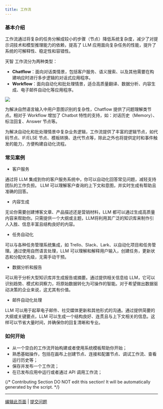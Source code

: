 ```yaml
---
title: 工作流
---
```


### 基本介绍

工作流通过将复杂的任务分解成较小的步骤（节点）降低系统复杂度，减少了对提示词技术和模型推理能力的依赖，提高了 LLM 应用面向复杂任务的性能，提升了系统的可解释性、稳定性和容错性。

天智 工作流分为两种类型：

* **Chatflow**：面向对话类情景，包括客户服务、语义搜索、以及其他需要在构建响应时进行多步逻辑的对话式应用程序。
* **Workflow**：面向自动化和批处理情景，适合高质量翻译、数据分析、内容生成、电子邮件自动化等应用程序。

![](https://assets-docs.dify.ai/2025/03/cbf76f9ce2a81573ea80e135dce42615.png)

为解决自然语言输入中用户意图识别的复杂性，Chatflow 提供了问题理解类节点。相对于 Workflow 增加了 Chatbot 特性的支持，如：对话历史（Memory）、标注回复、Answer 节点等。

为解决自动化和批处理情景中复杂业务逻辑，工作流提供了丰富的逻辑节点，如代码节点、IF/ELSE 节点、模板转换、迭代节点等，除此之外也将提供定时和事件触发的能力，方便构建自动化流程。

### 常见案例

* 客户服务

通过将 LLM 集成到你的客户服务系统中，你可以自动化回答常见问题，减轻支持团队的工作负担。 LLM 可以理解客户查询的上下文和意图，并实时生成有帮助且准确的回答。

* 内容生成

无论你需要创建博客文章、产品描述还是营销材料，LLM 都可以通过生成高质量内容来帮助你。只需提供一个大纲或主题，LLM将利用其广泛的知识库来制作引人入胜、信息丰富且结构良好的内容。

* 任务自动化

可以与各种任务管理系统集成，如 Trello、Slack、Lark、以自动化项目和任务管理。通过使用自然语言处理，LLM 可以理解和解释用户输入，创建任务，更新状态和分配优先级，无需手动干预。

* 数据分析和报告

可以用于分析大型知识库并生成报告或摘要。通过提供相关信息给 LLM，它可以识别趋势、模式和洞察力，将原始数据转化为可操作的智能。对于希望做出数据驱动决策的企业来说，这尤其有价值。

* 邮件自动化处理

LLM 可以用于起草电子邮件、社交媒体更新和其他形式的沟通。通过提供简要的大纲或关键要点，LLM 可以生成一个结构良好、连贯且与上下文相关的信息。这样可以节省大量时间，并确保你的回复清晰和专业。

### 如何开始

* 从一个空白的工作流开始构建或者使用系统模板帮助你开始；
* 熟悉基础操作，包括在画布上创建节点、连接和配置节点、调试工作流、查看运行历史等；
* 保存并发布一个工作流；
* 在已发布应用中运行或者通过 API 调用工作流；

{/*
Contributing Section
DO NOT edit this section!
It will be automatically generated by the script.
*/}

---

[编辑此页面](https://github.com/langgenius/dify-docs/edit/main/zh-hans/guides/workflow/readme.mdx) | [提交问题](https://github.com/langgenius/dify-docs/issues/new?template=docs.yml)


